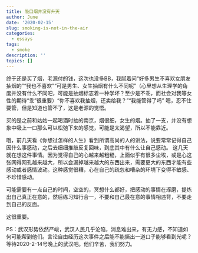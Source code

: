 ```yaml
---
title: 吸口烟并没有升天
author: June
date: '2020-02-15'
slug: smoking-is-not-in-the-air
categories:
  - essays
tags:
  - smoke
description: ''
topics: []
---
```


终于还是买了烟，老源付的钱，这次也没多BB，我腻着问“好多男生不喜欢女朋友抽烟的”“我也不喜欢”“可是男生、女生抽烟有什么不同呢”（心里想从生理学的角度并没有什么不同吧，可能是抽烟标志着一种学坏？至少是不乖，而社会对我等女性的期待“乖”很重要）“你不喜欢我抽烟，还卖给我？”“我能管得了吗”
嗯，忍不住要管，但是知道也管不了，这是老源的觉悟。

买的是之前和姑姑一起喝酒时抽的南京，烟很细，女生的烟。抽了一支，并没有想象中吸上一口那么可以松弛下来的感觉，可能是太渴望，所以不能靠近。

哦，前几天看《你想过怎样的人生》看到所谓高尚的人的讲法，说要常常记得自己因什么事感动，之后去细细推敲反复回味，到底其中有什么让自己感动。
这几天就在想这件事情。因为觉得自己的心越来越粗糙，上面似乎有很多尘埃，或是心这张网得网孔越来越大，所以会漏掉越来越大的东西出来，需要更大的东西才能有些感动或者感情波动。这种感觉很糟，心在自己的疏忽和嘈杂的环境下变得不敏感、不珍惜感动。

可能需要有一点自己的时间，空空的，冥想什么都好，把感动的事情在琢磨，提炼出自己真正在意的，然后练习知行合一，不要和自己最在意的事情相违背，不要走到自己的反面。

这很重要。

PS：武汉形势依然严峻，武汉人民几乎沦陷，消息难出来，有无力感，不知道如何可能帮到他们。言论自由经历这次事件之后能不能撕出一道口子能够看到光呢？等待2020-2-14号晚上的武汉吧。他们辛苦，我们努力。
